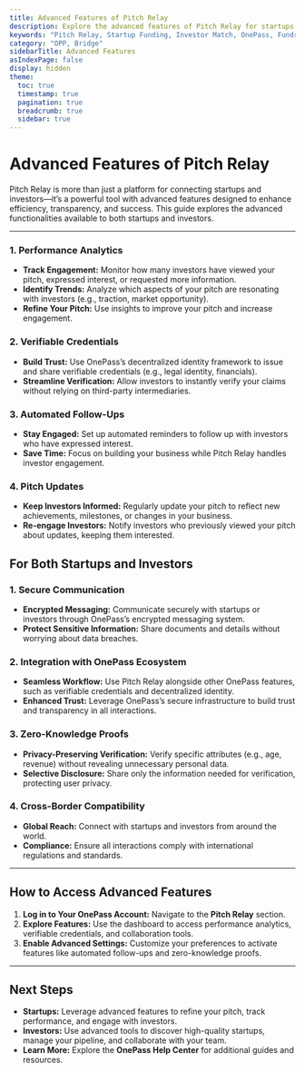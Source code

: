 ```yaml
---
title: Advanced Features of Pitch Relay
description: Explore the advanced features of Pitch Relay for startups and investors on OnePass.
keywords: "Pitch Relay, Startup Funding, Investor Match, OnePass, Fundraising, Advanced Features"
category: "OPP, Bridge"
sidebarTitle: Advanced Features
asIndexPage: false
display: hidden
theme:
  toc: true
  timestamp: true
  pagination: true
  breadcrumb: true
  sidebar: true
---
```


# Advanced Features of Pitch Relay

Pitch Relay is more than just a platform for connecting startups and investors—it’s a powerful tool with advanced features designed to enhance efficiency, transparency, and success. This guide explores the advanced functionalities available to both startups and investors.  

---

### 1. Performance Analytics

- **Track Engagement:** Monitor how many investors have viewed your pitch, expressed interest, or requested more information.  
- **Identify Trends:** Analyze which aspects of your pitch are resonating with investors (e.g., traction, market opportunity).  
- **Refine Your Pitch:** Use insights to improve your pitch and increase engagement.  

### 2. Verifiable Credentials

- **Build Trust:** Use OnePass’s decentralized identity framework to issue and share verifiable credentials (e.g., legal identity, financials).  
- **Streamline Verification:** Allow investors to instantly verify your claims without relying on third-party intermediaries.  

### 3. Automated Follow-Ups

- **Stay Engaged:** Set up automated reminders to follow up with investors who have expressed interest.  
- **Save Time:** Focus on building your business while Pitch Relay handles investor engagement.  

### 4. Pitch Updates

- **Keep Investors Informed:** Regularly update your pitch to reflect new achievements, milestones, or changes in your business.  
- **Re-engage Investors:** Notify investors who previously viewed your pitch about updates, keeping them interested.  

## For Both Startups and Investors

### 1. Secure Communication

- **Encrypted Messaging:** Communicate securely with startups or investors through OnePass’s encrypted messaging system.  
- **Protect Sensitive Information:** Share documents and details without worrying about data breaches.  

### 2. Integration with OnePass Ecosystem

- **Seamless Workflow:** Use Pitch Relay alongside other OnePass features, such as verifiable credentials and decentralized identity.  
- **Enhanced Trust:** Leverage OnePass’s secure infrastructure to build trust and transparency in all interactions.  

### 3. Zero-Knowledge Proofs

- **Privacy-Preserving Verification:** Verify specific attributes (e.g., age, revenue) without revealing unnecessary personal data.  
- **Selective Disclosure:** Share only the information needed for verification, protecting user privacy.  

### 4. Cross-Border Compatibility

- **Global Reach:** Connect with startups and investors from around the world.  
- **Compliance:** Ensure all interactions comply with international regulations and standards.  

---

## How to Access Advanced Features

1. **Log in to Your OnePass Account:** Navigate to the **Pitch Relay** section.  
2. **Explore Features:** Use the dashboard to access performance analytics, verifiable credentials, and collaboration tools.  
3. **Enable Advanced Settings:** Customize your preferences to activate features like automated follow-ups and zero-knowledge proofs.  

---

## Next Steps

- **Startups:** Leverage advanced features to refine your pitch, track performance, and engage with investors.  
- **Investors:** Use advanced tools to discover high-quality startups, manage your pipeline, and collaborate with your team.  
- **Learn More:** Explore the **OnePass Help Center** for additional guides and resources.  

